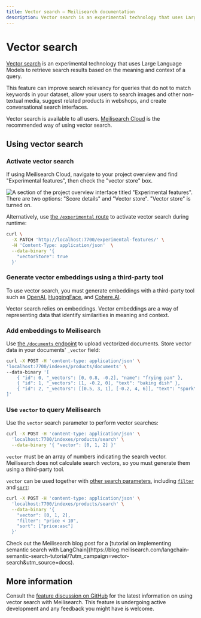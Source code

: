 ```yaml
---
title: Vector search — Meilisearch documentation
description: Vector search is an experimental technology that uses Large Language Models to retrieve search results. This feature is useful when you are interested in results based on the meaning and context of a query.
---
```


# Vector search

[Vector search](https://meilisearch.com/solutions/vector-search?utm_campaign=vector-search&utm_source=docs) is an experimental technology that uses Large Language Models to retrieve search results based on the meaning and context of a query.

This feature can improve search relevancy for queries that do not to match keywords in your dataset, allow your users to search images and other non-textual media, suggest related products in webshops, and create conversational search interfaces.

Vector search is available to all users. [Meilisearch Cloud](https://www.meilisearch.com/cloud?utm_campaign=vector-search&utm_source=docs) is the recommended way of using vector search.

## Using vector search

### Activate vector search

If using Meilisearch Cloud, navigate to your project overview and find "Experimental features", then check the "vector store" box.

![A section of the project overview interface titled "Experimental features". There are two options: "Score details" and "Vector store". "Vector store" is turned on.](https://raw.githubusercontent.com/meilisearch/documentation/main/assets/images/vector-search/01-cloud-vector-store.png)

Alternatively, use [the `/experimental` route](/reference/api/experimental_features) to activate vector search during runtime:

```sh
curl \
  -X PATCH 'http://localhost:7700/experimental-features/' \
  -H 'Content-Type: application/json'  \
  --data-binary '{
    "vectorStore": true
  }'
```

### Generate vector embeddings using a third-party tool

To use vector search, you must generate embeddings with a third-party tool such as [OpenAI](https://openai.com/), [HuggingFace](https://huggingface.co/), and [Cohere.AI](https://cohere.com/).

<Capsule intent="note" title="What is an embedding?">
Vector search relies on embeddings. Vector embeddings are a way of representing data that identify similarities in meaning and context.
</Capsule>

### Add embeddings to Meilisearch

Use [the `/documents` endpoint](/reference/api/documents) to upload vectorized documents. Store vector data in your documents' `_vector` field:

```sh
curl -X POST -H 'content-type: application/json' \
'localhost:7700/indexes/products/documents' \
--data-binary '[
    { "id": 0, "_vectors": [0, 0.8, -0.2], "name": "frying pan" },
    { "id": 1, "_vectors": [1, -0.2, 0], "text": "baking dish" },
    { "id": 2, "_vectors": [[0.5, 3, 1], [-0.2, 4, 6]], "text": "spork" }
]'
```

### Use `vector` to query Meilisearch

Use the `vector` search parameter to perform vector searches:

```sh
curl -X POST -H 'content-type: application/json' \
  'localhost:7700/indexes/products/search' \
  --data-binary '{ "vector": [0, 1, 2] }'
```

`vector` must be an array of numbers indicating the search vector. Meilisearch does not calculate search vectors, so you must generate them using a third-party tool.

`vector` can be used together with [other search parameters](/reference/api/search), including [`filter`](/reference/api/search#filter) and [`sort`](/reference/api/search#sort):

```sh
curl -X POST -H 'content-type: application/json' \
  'localhost:7700/indexes/products/search' \
  --data-binary '{
    "vector": [0, 1, 2],
    "filter": "price < 10",
    "sort": ["price:asc"]
  }'
```

<Capsule intent="tip" title="Other resources">
Check out the Meilisearch blog post for a [tutorial on implementing semantic search with LangChain](https://blog.meilisearch.com/langchain-semantic-search-tutorial/?utm_campaign=vector-search&utm_source=docs).
</Capsule>

## More information

Consult the [feature discussion on GitHub](https://github.com/orgs/meilisearch/discussions/621) for the latest information on using vector search with Meilisearch. This feature is undergoing active development and any feedback you might have is welcome.
